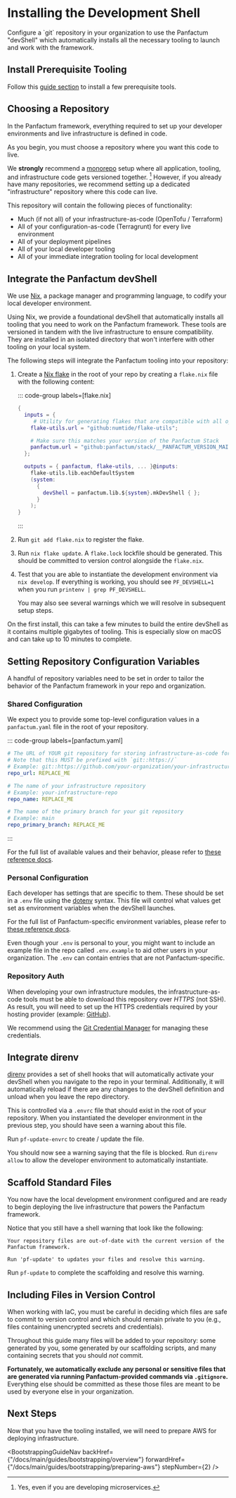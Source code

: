 

# Installing the Development Shell

<p class="subtitle">Configure a `git` repository in your organization to use the Panfactum "devShell"
which automatically installs all the necessary tooling to launch and work with the framework.</p>

## Install Prerequisite Tooling

Follow this [guide section](/docs/main/guides/getting-started/install-tooling?bootstrapping=true) to install a few prerequisite tools.

## Choosing a Repository

In the Panfactum framework, everything required to set up your developer environments and live infrastructure
is defined in code.

As you begin, you must choose a repository where you want this code to live.

We **strongly** recommend a [monorepo](https://en.wikipedia.org/wiki/Monorepo) setup where all application, tooling,
and infrastructure code gets versioned together. [^1] However, if you already have many repositories, we recommend
setting up a dedicated "infrastructure" repository where this code can live.

[^1]: Yes, even if you are developing microservices.

This repository will contain the following pieces of functionality:

* Much (if not all) of your infrastructure-as-code (OpenTofu / Terraform)
* All of your configuration-as-code (Terragrunt) for every live environment
* All of your deployment pipelines
* All of your local developer tooling
* All of your immediate integration tooling for local development

## Integrate the Panfactum devShell

We use [Nix](https://nix.dev/index.html), a package manager and programming language, to codify your local developer environment.

Using Nix, we provide a foundational devShell that automatically installs all tooling that you need to work on
the Panfactum framework. These tools are versioned in tandem with the live infrastructure to ensure compatibility. They are installed in
an isolated directory that won't interfere with other tooling on your local system.

The following steps will integrate the Panfactum tooling into your repository:

1. Create a [Nix flake](https://zero-to-nix.com/concepts/flakes) in the root of your repo by creating a `flake.nix` file
   with the following content:

   ::: code-group labels=\[flake.nix]

   ```nix
   {
     inputs = {
        # Utility for generating flakes that are compatible with all operating systems
       flake-utils.url = "github:numtide/flake-utils";

       # Make sure this matches your version of the Panfactum Stack
       panfactum.url = "github:panfactum/stack/__PANFACTUM_VERSION_MAIN__"; 
     };

     outputs = { panfactum, flake-utils, ... }@inputs:
       flake-utils.lib.eachDefaultSystem
       (system:
         {
           devShell = panfactum.lib.${system}.mkDevShell { };
         }
       );
   }
   ```

   :::

2. Run `git add flake.nix` to register the flake.

3. Run `nix flake update`. A `flake.lock` lockfile should be generated. This should be committed to version control
   alongside the `flake.nix`.

4. Test that you are able to instantiate the development environment via `nix develop`. If everything is working,
   you should see `PF_DEVSHELL=1` when you run `printenv | grep PF_DEVSHELL`.

   You may also see several warnings which we will resolve in subsequent setup steps.

<MarkdownAlert severity="warning">
  On the first install, this can take a few minutes to build the entire devShell as it contains
  multiple gigabytes of tooling. This is especially slow on macOS and can take up to 10 minutes to complete.
</MarkdownAlert>

## Setting Repository Configuration Variables

A handful of repository variables need to be set in order to tailor the behavior
of the Panfactum framework in your repo and organization.

### Shared Configuration

We expect you to provide some top-level configuration values in a `panfactum.yaml` file in the root of your repository.

::: code-group labels=\[panfactum.yaml]

```yaml "REPLACE_ME"
# The URL of YOUR git repository for storing infrastructure-as-code for Panfactum
# Note that this MUST be prefixed with `git::https://`
# Example: git::https://github.com/your-organization/your-infrastructure-repo.git
repo_url: REPLACE_ME

# The name of your infrastructure repository
# Example: your-infrastructure-repo
repo_name: REPLACE_ME

# The name of the primary branch for your git repository
# Example: main
repo_primary_branch: REPLACE_ME
```

:::

For the full list of available values and their behavior, please refer to [these reference docs](/docs/main/reference/configuration/repo-variables).

### Personal Configuration

Each developer has settings that are specific to them. These should be set in a `.env` file using the [dotenv](https://www.dotenv.org/docs/)
syntax. This file will control what values get set as environment variables when the devShell launches.

For the full list of Panfactum-specific environment variables, please refer to [these reference docs](/docs/main/reference/configuration/dotenv).

Even though your `.env` is personal to your, you might want to include an example
file in the repo called `.env.example` to aid other users in your organization. The `.env` can contain
entries that are not Panfactum-specific.

### Repository Auth

When developing your own infrastructure modules, the infrastructure-as-code tools must be able to download
this repository over *HTTPS* (not SSH). As result, you will need to set up the HTTPS credentials required
by your hosting provider (example: [GitHub](https://docs.github.com/en/get-started/getting-started-with-git/caching-your-github-credentials-in-git)).

We recommend using the [Git Credential Manager](https://github.com/git-ecosystem/git-credential-manager) for managing
these credentials.

## Integrate direnv

[direnv](https://direnv.net/) provides a set of shell hooks that will automatically activate your devShell
when you navigate to the repo in your terminal. Additionally, it will automatically reload if there are any changes to the devShell
definition and unload when you leave the repo directory.

This is controlled via a `.envrc` file that should exist in the root of your repository. When you instantiated
the developer environment in the previous step, you should have seen a warning about this file.

Run `pf-update-envrc` to create / update the file.

You should now see a warning saying that the file is blocked. Run `direnv allow` to allow the developer environment
to automatically instantiate.

## Scaffold Standard Files

You now have the local development environment configured and are ready to begin deploying the live infrastructure
that powers the Panfactum framework.

Notice that you still have a shell warning that look like the following:

```shellsession
Your repository files are out-of-date with the current version of the Panfactum framework.

Run 'pf-update' to updates your files and resolve this warning.
```

Run `pf-update` to complete the scaffolding and resolve this warning.

## Including Files in Version Control

When working with IaC, you must be careful in deciding which files are safe to commit to version control
and which should remain private to you (e.g., files containing unencrypted secrets and credentials).

Throughout this guide many files will be added to your repository: some generated by you, some generated by our
scaffolding scripts, and many containing secrets that you should *not* commit.

**Fortunately, we automatically exclude any personal or sensitive files that are generated via running Panfactum-provided commands
via `.gitignore`.** Everything else should be committed as these those files are meant to be used by everyone else in
your organization.

## Next Steps

Now that you have the tooling installed, we will need to prepare AWS for deploying infrastructure.

<BootstrappingGuideNav backHref={"/docs/main/guides/bootstrapping/overview"} forwardHref={"/docs/main/guides/bootstrapping/preparing-aws"} stepNumber={2} />

